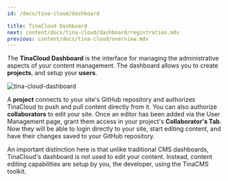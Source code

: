 ```yaml
---
id: /docs/tina-cloud/dashboard

title: TinaCloud Dashboard
next: content/docs/tina-cloud/dashboard/registration.mdx
previous: content/docs/tina-cloud/overview.mdx
---
```


The **TinaCloud Dashboard** is the interface for managing the administrative aspects of your content management. The dashboard allows you to create **projects**, and setup your **users**.

![tina-cloud-dashboard](https://res.cloudinary.com/forestry-demo/image/upload/v1667433436/tina-io/docs/tina-cloud/Screen_Shot_2022-11-02_at_8.57.01_PM.png)

A **project** connects to your site's GitHub repository and authorizes TinaCloud to push and pull content directly from it. You can also authorize **collaborators** to edit your site. Once an editor has been added via the User Management page, grant them access in your project's **Collaborator's Tab**. Now they will be able to login directly to your site, start editing content, and have their changes saved to your GitHub repository.

An important distinction here is that unlike traditional CMS dashboards, TinaCloud's dashboard is not used to edit your content. Instead, content editing capabilities are setup by you, the developer, using the TinaCMS toolkit.
